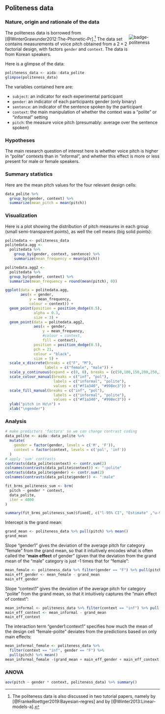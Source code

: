 
## Politeness data {#app-93-data-sets-politeness}

### Nature, origin and rationale of the data

<div style = "float:right; width:20%;">
<img src="visuals/badge-politeness.png" alt="badge-politeness">
</div>

The politeness data is borrowed from [@WinterGrawunder2012:The-Phonetic-Pr].^[The politeness data is also discussed in two tutorial papers, namely by [@FrankeRoettger2019:Bayesian-regres] and by [@Winter2013:Linear-models-a].]
The data set contains measurements of voice pitch obtained from a $2 \times 2$ factorial design, with factors `gender` and `context`. 
The data is from Korean speakers.

Here is a glimpse of the data:

```r
politeness_data <- aida::data_polite
glimpse(politeness_data)
```

The variables contained here are:

- `subject`: an indicator for each experimental participant
- `gender`: an indicator of each participants gender (only binary)
- `sentence`: an indicator of the sentence spoken by the participant
- `context`: the main manipulation of whether the context was a "polite" or "informal" setting
- `pitch`: the measure voice pitch (presumably: average over the sentence spoken)

### Hypotheses

The main research question of interest here is whether voice pitch is higher in "polite" contexts than in "informal", and whether this effect is more or less present for male or female speakers.

### Summary statistics

Here are the mean pitch values for the four relevant design cells:

```r
data_polite %>% 
  group_by(gender, context) %>% 
  summarize(mean_pitch = mean(pitch))
```


### Visualization

Here is a plot showing the distribution of pitch measures in each group (small semi-transparent points), as well the cell means (big solid points):

```r
politedata <- politeness_data 
politedata.agg <- 
  politedata %>% 
    group_by(gender, context, sentence) %>% 
    summarize(mean_frequency = mean(pitch))

politedata.agg2 <- 
  politedata %>%
  group_by(gender, context) %>% 
  summarize(mean_frequency = round(mean(pitch), 0))

ggplot(data = politedata.agg, 
       aes(x = gender, 
           y = mean_frequency, 
           colour = context)) + 
  geom_point(position = position_dodge(0.5), 
             alpha = 0.3, 
             size = 3) +
  geom_point(data = politedata.agg2, 
             aes(x = gender, 
                 y = mean_frequency, 
                 #colour = context,
                 fill = context),
             position = position_dodge(0.5), 
             pch = 21, 
             colour = "black",
             size = 5) +
  scale_x_discrete(breaks = c("F", "M"),
                  labels = c("female", "male")) +
  scale_y_continuous(expand = c(0, 0), breaks = (c(50,100,150,200,250,300)), limits = c(50,300)) +
  scale_colour_manual(breaks = c("inf", "pol"),
                      labels = c("informal", "polite"),
                      values = c("#f1a340", "#998ec3")) +
  scale_fill_manual(breaks = c("inf", "pol"),
                      labels = c("informal", "polite"),
                      values = c("#f1a340", "#998ec3")) +
  ylab("pitch in Hz\n") +
  xlab("\ngender")
```

### Analysis

```r
# make predictors 'factors' so we can change contrast coding
data_polite <- aida::data_polite %>% 
  mutate(
    gender = factor(gender, levels = c('M', 'F')),
    context = factor(context, levels = c('pol', 'inf'))
  )
# apply 'sum' contrasts
contrasts(data_polite$context) <- contr.sum(2)
colnames(contrasts(data_polite$context)) <- ":polite"
contrasts(data_polite$gender) <- contr.sum(2)
colnames(contrasts(data_polite$gender)) <- ":male"

fit_brms_politeness_sum <- brm(
  pitch ~ gender * context,
  data_polite,
  iter = 4000
)
```


```r
summary(fit_brms_politeness_sum)$fixed[, c("l-95% CI", "Estimate" ,"u-95% CI")]
```

Intercept is the grand mean:

```r
grand_mean <- politeness_data %>% pull(pitch) %>% mean()
grand_mean
```

Slope "gender1" gives the deviation of the average pitch for category "female" from the grand mean, so that it intuitively encodes what is often called the "**main effect** of gender" (given that the deviation from the grand mean of the "male" category is just -1 times that for "female":

```r
mean_female <- politeness_data %>% filter(gender == "F") %>% pull(pitch) %>% mean()
main_eff_gender <- mean_female - grand_mean
main_eff_gender
```

Slope "context1" gives the deviation of the average pitch for category "polite" from the grand mean, so that it intuitively captures the "main effect of context":

```r
mean_informal <- politeness_data %>% filter(context == "inf") %>% pull(pitch) %>% mean()
main_eff_context <- mean_informal - grand_mean
main_eff_context
```

The interaction term "gender1:context1" specifies how much the mean of the design cell "female-polite" deviates from the predictions based on only main effects:

```r
mean_informal_female <- politeness_data %>% 
  filter(context == "inf", gender == "F") %>% 
  pull(pitch) %>% mean()
mean_informal_female -(grand_mean + main_eff_gender + main_eff_context)
```

### ANOVA

```r
aov(pitch ~ gender * context, politeness_data) %>% summary()
```

